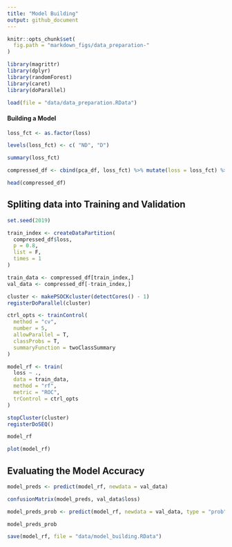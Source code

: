 ```yaml
---
title: "Model Building"
output: github_document
---
```


```r
knitr::opts_chunk$set(
  fig.path = "markdown_figs/data_preparation-"
)
```

```r
library(magrittr)
library(dplyr)
library(randomForest)
library(caret)
library(doParallel)
```

```r
load(file = "data/data_preparation.RData")
```

#### Building a Model

```r
loss_fct <- as.factor(loss)

levels(loss_fct) <- c( "ND", "D")

summary(loss_fct)
```


```r
compressed_df <- cbind(pca_df, loss_fct) %>% mutate(loss = loss_fct) %>% select(-loss_fct)

head(compressed_df)
```

## Spliting data into Training and Validation
```r
set.seed(2019)

train_index <- createDataPartition(
  compressed_df$loss,
  p = 0.8,
  list = F,
  times = 1
)

train_data <- compressed_df[train_index,]
val_data <- compressed_df[-train_index,]
```

```r
cluster <- makePSOCKcluster(detectCores() - 1)
registerDoParallel(cluster)

ctrl_opts <- trainControl(
  method = "cv",
  number = 5,
  allowParallel = T,
  classProbs = T,
  summaryFunction = twoClassSummary
)

model_rf <- train(
  loss ~ .,
  data = train_data,
  method = "rf",
  metric = "ROC",
  trControl = ctrl_opts
)

stopCluster(cluster)
registerDoSEQ()
```

```r
model_rf
```

```r
plot(model_rf)
```

## Evaluating the Model Accuracy

```r
model_preds <- predict(model_rf, newdata = val_data)

confusionMatrix(model_preds, val_data$loss)
```

```r
model_preds_prob <- predict(model_rf, newdata = val_data, type = "prob")

model_preds_prob
```

```r
save(model_rf, file = "data/model_building.RData")
```

